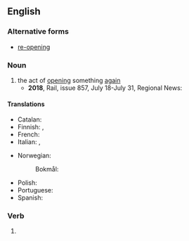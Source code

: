 ==English==

===Alternative forms===
* [[re-opening]]

===Noun===
{{en-noun}}

# the act of [[opening]] something [[again]]
#* '''2018''', Rail, issue 857, July 18-July 31, Regional News:
#*: {{quote|en|'''Grove:''' After many years of unproductive discussion, the '''reopening''' of the London-Bristol line station to serve the nearby town of Wantage is back on the agenda.}}

====Translations====
{{trans-top|act of opening again}}
* Catalan: {{t|ca|reobertura|f}}
* Finnish: {{t|fi|uudelleenavaaminen}}, {{t|fi|jälleenavaaminen}}
* French: {{t+|fr|réouverture|f}}
* Italian: {{t|it|riaprimento|m}}, {{t|it|riapertura|f}}
{{trans-mid}}
* Norwegian:
*: Bokmål: {{t|nb|gjenåpning|m|f}}
* Polish: {{t+|pl|[[ponowny|ponowne]] [[otwarcie]]|n}}
* Portuguese: {{t|pt|reabertura|f}}
* Spanish: {{t|es|reapertura|f}}
{{trans-bottom}}

===Verb===
{{head|en|verb form}}

# {{present participle of|en|reopen|nocat=1}}